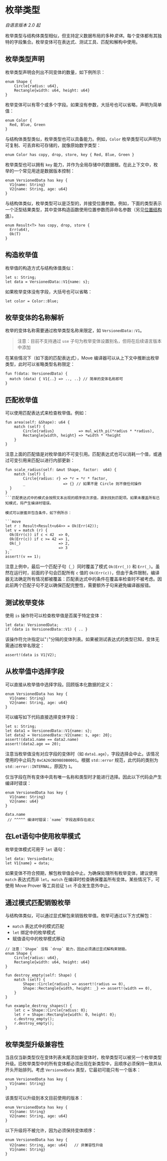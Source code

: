 # 枚举类型

_自语言版本 2.0 起_

枚举类型与结构体类型相似，但支持定义数据布局的多种*变体*。每个变体都有其独特的字段集合。枚举变体可在表达式、测试工具、匹配和解构中使用。

## 枚举类型声明

枚举类型声明会列出不同变体的数量，如下例所示：

```move
enum Shape {
    Circle{radius: u64},
    Rectangle{width: u64, height: u64}
}
```

枚举变体可以有零个或多个字段。如果没有参数，大括号也可以省略，声明为简单值：

```move
enum Color {
  Red, Blue, Green
}
```

与结构体类型类似，枚举类型也可以具备能力。例如，`Color` 枚举类型可以声明为可复制、可丢弃和可存储的，就像原始数字类型：

```move
enum Color has copy, drop, store, key { Red, Blue, Green }
```

枚举类型也可以拥有 `key` 能力，并作为全局存储中的数据根。在此上下文中，枚举的一个常见用途是数据版本控制：

```move
enum VersionedData has key {
  V1{name: String}
  V2{name: String, age: u64}
}
```

与结构体类似，枚举类型可以是泛型的，并接受位置参数。例如，下面的类型表示一个泛型结果类型，其中变体构造函数使用位置参数而非命名参数（另见[位置结构体](structs-and-resources.mdx#位置结构体)）。

```move
enum Result<T> has copy, drop, store {
  Err(u64),
  Ok(T)
}
```

## 构造枚举值

枚举值的构造方式与结构体值类似：

```move
let s: String;
let data = VersionedData::V1{name: s};
```

如果枚举变体没有字段，大括号也可以省略：

```move
let color = Color::Blue;
```

## 枚举变体的名称解析

枚举的变体名称需要通过枚举类型名称来限定，如 `VersionedData::V1`。

> 注意：目前不支持通过 `use` 子句为枚举变体设置别名，但将在后续语言版本中添加

在某些情况下（如下面的匹配表达式），Move 编译器可以从上下文中推断出枚举类型，此时可以省略类型名称限定：

```move
fun f(data: VersionedData) {
  match (data) { V1{..} => .., ..} // 简单的变体名称即可
}
```

## 匹配枚举值

可以使用匹配表达式来检查枚举值。例如：

```move
fun area(self: &Shape): u64 {
    match (self) {
        Circle{radius}           => mul_with_pi(*radius * *radius),
        Rectangle{width, height} => *width * *height
    }
}
```

注意上面的匹配值是对枚举值的不可变引用。匹配表达式也可以消耗一个值，或通过可变引用来匹配以进行内部更新：

```move
fun scale_radius(self: &mut Shape, factor:  u64) {
    match (self) {
        Circle{radius: r} => *r = *r * factor,
        _                 => {} // 如果不是 Circle 则不做任何操作
  }
}
```匹配表达式中的模式会按照文本出现的顺序依次求值，直到找到匹配项。如果未覆盖所有已知模式，将产生编译时错误。

模式可以嵌套并包含条件，如下例所示：

```move
let r : Result<Result<u64>> = Ok(Err(42));
let v = match (r) {
  Ok(Err(c)) if c < 42  => 0,
  Ok(Err(c)) if c >= 42 => 1,
  Ok(_)                 => 2,
  _                     => 3
};
assert!(v == 1);
```

注意上例中，最后一个匹配子句（`_`）同时覆盖了模式 `Ok(Err(_))` 和 `Err(_)`。虽然在运行时，前面的子句会匹配所有 `c` 值的 `Ok(Err(c))`，但由于条件限制，编译器无法确定所有情况都被覆盖：匹配表达式中的条件在覆盖率检查时不被考虑。因此前两个匹配子句不足以确保匹配完整性，需要额外子句来避免编译器报错。

## 测试枚举变体

使用 `is` 操作符可以检查枚举值是否属于特定变体：

```move
let data: VersionedData;
if (data is VersionedData::V1) { .. }
```

该操作符允许指定以"`|`"分隔的变体列表。如果被测试表达式的类型已知，变体无需通过枚举名限定：

```move
assert!(data is V1|V2);
```

## 从枚举值中选择字段

可以直接从枚举值中选择字段。回顾版本化数据的定义：

```move
enum VersionedData has key {
  V1{name: String}
  V2{name: String, age: u64}
}
```

可以编写如下代码直接选择变体字段：

```move
let s: String;
let data1 = VersionedData::V1{name: s};
let data2 = VersionedData::V2{name: s, age: 20};
assert!(data1.name == data2.name)
assert!(data2.age == 20); 
```

注意当枚举值没有对应字段的变体时（如 `data1.age`），字段选择会中止。该情况使用的中止码为 `0xCA26CBD9BE0B0001`。根据 `std::error` 规范，此代码的类别为 `std::error::INTERNAL`，原因为 `1`。

仅当字段在所有变体中具有唯一名称和类型时才能进行选择。因此以下代码会产生编译时错误：

```move
enum VersionedData has key {
  V1{name: String}
  V2{name: u64}
}

data.name
 // ^^^^^ 编译时错误：`name` 字段选择存在歧义
```

## 在Let语句中使用枚举模式

枚举变体模式可用于 `let` 语句：

```move
let data: VersionData;
let V1{name} = data;
```

如果变体不符合预期，解包枚举值会中止。为确保处理所有枚举变体，建议使用 `match` 表达式而非 `let`。`match` 在编译时检查确保覆盖所有变体。某些情况下，可使用 Move Prover 等工具验证 `let` 不会发生意外中止。

## 通过模式匹配销毁枚举

与结构体类似，可以通过显式解包来销毁枚举值。枚举可通过以下方式解包：
- `match` 表达式中的模式匹配
- `let` 绑定中的枚举模式
- 赋值语句中的枚举模式移动

```move
// 注意：`Shape` 没有 `drop` 能力，因此必须通过显式解构来销毁。
enum Shape {
    Circle{radius: u64},
    Rectangle{width: u64, height: u64}
}

fun destroy_empty(self: Shape) {
    match (self) {
        Shape::Circle{radius} => assert!(radius == 0),
        Shape::Rectangle{width, height: _} => assert!(width == 0),
    }
}

fun example_destroy_shapes() {
    let c = Shape::Circle{radius: 0};
    let r = Shape::Rectangle{width: 0, height: 0};
    c.destroy_empty();
    r.destroy_empty();
}
```

## 枚举类型升级兼容性 

当且仅当新类型仅在变体列表末尾添加新变体时，枚举类型可以被另一个枚举类型升级。旧枚举类型中的所有变体都必须出现在新类型中，且顺序必须保持一致并从开头开始排列。考虑 `VersionedData` 类型，它最初可能只有一个版本：

```move
enum VersionedData has key {
  V1{name: String}
}
```

该类型可以升级到本文目前使用的版本：

```move
enum VersionedData has key {
  V1{name: String}
  V2{name: String, age: u64}
}
```

以下升级将不被允许，因为必须保持变体顺序：

```move
enum VersionedData has key {
  V2{name: String, age: u64}   // 非兼容性升级
  V1{name: String}
}
```